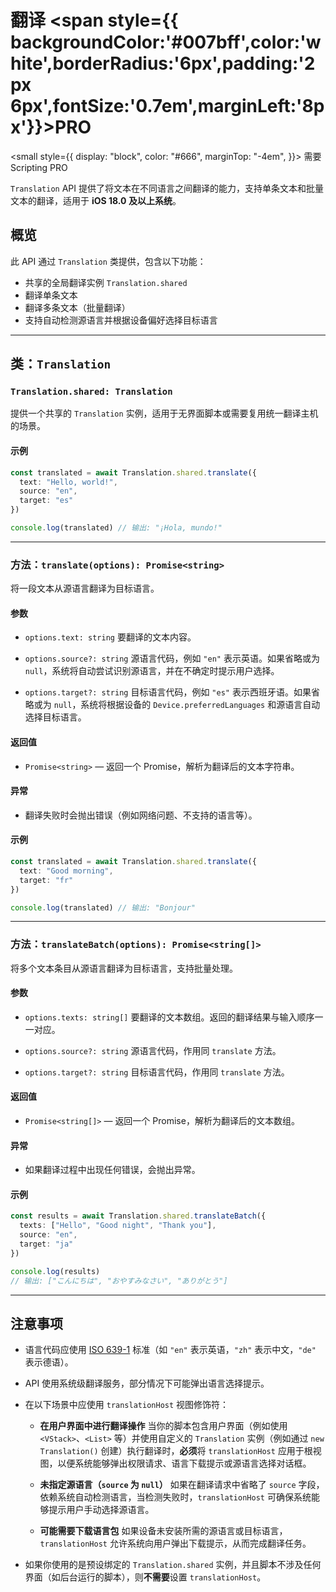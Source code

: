 # 翻译 <span style={{ backgroundColor:'#007bff',color:'white',borderRadius:'6px',padding:'2px 6px',fontSize:'0.7em',marginLeft:'8px'}}>PRO</span>

<small
  style={{
    display: "block",
    color: "#666",
    marginTop: "-4em",
  }}>
  需要 Scripting PRO
</small>

`Translation` API 提供了将文本在不同语言之间翻译的能力，支持单条文本和批量文本的翻译，适用于 **iOS 18.0 及以上系统**。

## 概览

此 API 通过 `Translation` 类提供，包含以下功能：

* 共享的全局翻译实例 `Translation.shared`
* 翻译单条文本
* 翻译多条文本（批量翻译）
* 支持自动检测源语言并根据设备偏好选择目标语言

---

## 类：`Translation`

### `Translation.shared: Translation`

提供一个共享的 `Translation` 实例，适用于无界面脚本或需要复用统一翻译主机的场景。

#### 示例

```ts
const translated = await Translation.shared.translate({
  text: "Hello, world!",
  source: "en",
  target: "es"
})

console.log(translated) // 输出: "¡Hola, mundo!"
```

---

### 方法：`translate(options): Promise<string>`

将一段文本从源语言翻译为目标语言。

#### 参数

* `options.text: string`
  要翻译的文本内容。

* `options.source?: string`
  源语言代码，例如 `"en"` 表示英语。如果省略或为 `null`，系统将自动尝试识别源语言，并在不确定时提示用户选择。

* `options.target?: string`
  目标语言代码，例如 `"es"` 表示西班牙语。如果省略或为 `null`，系统将根据设备的 `Device.preferredLanguages` 和源语言自动选择目标语言。

#### 返回值

* `Promise<string>` — 返回一个 Promise，解析为翻译后的文本字符串。

#### 异常

* 翻译失败时会抛出错误（例如网络问题、不支持的语言等）。

#### 示例

```ts
const translated = await Translation.shared.translate({
  text: "Good morning",
  target: "fr"
})

console.log(translated) // 输出: "Bonjour"
```

---

### 方法：`translateBatch(options): Promise<string[]>`

将多个文本条目从源语言翻译为目标语言，支持批量处理。

#### 参数

* `options.texts: string[]`
  要翻译的文本数组。返回的翻译结果与输入顺序一一对应。

* `options.source?: string`
  源语言代码，作用同 `translate` 方法。

* `options.target?: string`
  目标语言代码，作用同 `translate` 方法。

#### 返回值

* `Promise<string[]>` — 返回一个 Promise，解析为翻译后的文本数组。

#### 异常

* 如果翻译过程中出现任何错误，会抛出异常。

#### 示例

```ts
const results = await Translation.shared.translateBatch({
  texts: ["Hello", "Good night", "Thank you"],
  source: "en",
  target: "ja"
})

console.log(results)
// 输出: ["こんにちは", "おやすみなさい", "ありがとう"]
```

---

## 注意事项

* 语言代码应使用 [ISO 639-1](https://zh.wikipedia.org/wiki/ISO_639-1) 标准（如 `"en"` 表示英语，`"zh"` 表示中文，`"de"` 表示德语）。
* API 使用系统级翻译服务，部分情况下可能弹出语言选择提示。
* 在以下场景中应使用 `translationHost` 视图修饰符：
  * **在用户界面中进行翻译操作**
    当你的脚本包含用户界面（例如使用 `<VStack>`、`<List>` 等）并使用自定义的 `Translation` 实例（例如通过 `new Translation()` 创建）执行翻译时，**必须**将 `translationHost` 应用于根视图，以便系统能够弹出权限请求、语言下载提示或源语言选择对话框。

  * **未指定源语言（`source` 为 `null`）**
    如果在翻译请求中省略了 `source` 字段，依赖系统自动检测语言，当检测失败时，`translationHost` 可确保系统能够提示用户手动选择源语言。

  * **可能需要下载语言包**
    如果设备未安装所需的源语言或目标语言，`translationHost` 允许系统向用户弹出下载提示，从而完成翻译任务。

* 如果你使用的是预设绑定的 `Translation.shared` 实例，并且脚本不涉及任何界面（如后台运行的脚本），则**不需要**设置 `translationHost`。